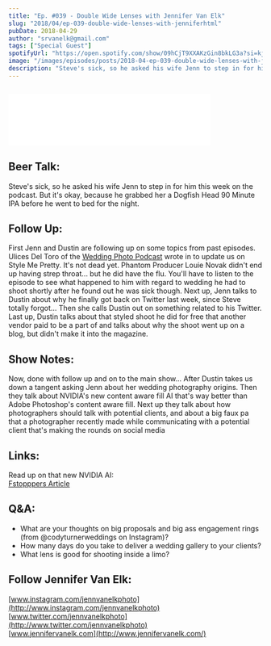 ```yaml
---
title: "Ep. #039 - Double Wide Lenses with Jennifer Van Elk"
slug: "2018/04/ep-039-double-wide-lenses-with-jenniferhtml"
pubDate: 2018-04-29
author: "srvanelk@gmail.com"
tags: ["Special Guest"]
spotifyUrl: "https://open.spotify.com/show/09hCjT9XXAKzGin8bkLG3a?si=kjRZvQ1JTb6Ov3HVzSSlWA"
image: "/images/episodes/posts/2018-04-ep-039-double-wide-lenses-with-jenniferhtml/jenn2.webp"
description: "Steve's sick, so he asked his wife Jenn to step in for him this week on the podcast. But it's okay, because he grabbed her a Dogfish Head 90 Minute IPA before he went to bed for the night. First Jenn and Dustin are following up on some topics from past episodes. Ulices Del Toro of the Wedding Photo Podcast wrote in to update us on Style Me Pretty. It's not dead yet. Phantom Producer Louie Novak didn't end up having strep throat... but he did have the flu. You'll have to listen to the episode to see what happened to him with regard to wedding he had to shoot shortly after he found out he was sick though. Next up, Jenn talks to Dustin about why he finally got back on Twitter last week, since Steve totally forgot... Then she calls Dustin out on something related to his Twitter. Last up, Dustin talks about that styled shoot he did for free that another vendor paid to be a part of and talks about why the shoot went up on a blog, but didn't make it into the magazine."
---
```


<figure>
  <img src="/images/episodes/posts/2018-04-ep-039-double-wide-lenses-with-jenniferhtml/jenn2.webp" alt="" />
</figure>
<iframe class="embedly-embed" src="//cdn.embedly.com/widgets/media.html?src=https%3A%2F%2Fanchor.fm%2Fweddingphotohangover%2Fembed%2Fepisodes%2FEp--039---Double-Wide-Lenses-with-Jennifer-Van-Elk-of-Wedded-e1rih0&url=https%3A%2F%2Fanchor.fm%2Fweddingphotohangover%2Fepisodes%2FEp--039---Double-Wide-Lenses-with-Jennifer-Van-Elk-of-Wedded-e1rih0&image=http%3A%2F%2Fi1.sndcdn.com%2Fartworks-000342181956-g88895-original.jpg&key=61d05c9d54e8455ea7a9677c366be814&type=text%2Fhtml&schema=anchor&wmode=opaque" width="400" height="102" scrolling="no" frameborder="0" allow="autoplay; fullscreen" allowfullscreen="true"></iframe>

## Beer Talk:
Steve's sick, so he asked his wife Jenn to step in for him this week on the podcast. But it's okay, because he grabbed her a Dogfish Head 90 Minute IPA before he went to bed for the night. 

## Follow Up:
First Jenn and Dustin are following up on some topics from past episodes. Ulices Del Toro of the [Wedding Photo Podcast](https://itunes.apple.com/us/podcast/wedding-photo-podcast/id1332942767?mt=2) wrote in to update us on Style Me Pretty. It's not dead yet. Phantom Producer Louie Novak didn't end up having strep throat... but he did have the flu. You'll have to listen to the episode to see what happened to him with regard to wedding he had to shoot shortly after he found out he was sick though. Next up, Jenn talks to Dustin about why he finally got back on Twitter last week, since Steve totally forgot... Then she calls Dustin out on something related to his Twitter. Last up, Dustin talks about that styled shoot he did for free that another vendor paid to be a part of and talks about why the shoot went up on a blog, but didn't make it into the magazine.

## Show Notes:
Now, done with follow up and on to the main show... After Dustin takes us down a tangent asking Jenn about her wedding photography origins. Then they talk about NVIDIA's new content aware fill AI that's way better than Adobe Photoshop's content aware fill. Next up they talk about how photographers should talk with potential clients, and about a big faux pa that a photographer recently made while communicating with a potential client that's making the rounds on social media

## Links:
Read up on that new NVIDIA AI:   
[Fstopppers Article](https://fstoppers.com/news/new-ai-technology-can-learn-and-guess-how-content-aware-fill-better-ever-244850)

## Q&A:
- What are your thoughts on big proposals and big ass engagement rings (from @codyturnerweddings on Instagram)?
- How many days do you take to deliver a wedding gallery to your clients? 
- What lens is good for shooting inside a limo?

## Follow Jennifer Van Elk:
[www.instagram.com/jennvanelkphoto](http://www.instagram.com/jennvanelkphoto)  
[www.twitter.com/jennvanelkphoto](http://www.twitter.com/jennvanelkphoto)  
[www.jennifervanelk.com](http://www.jennifervanelk.com/)

